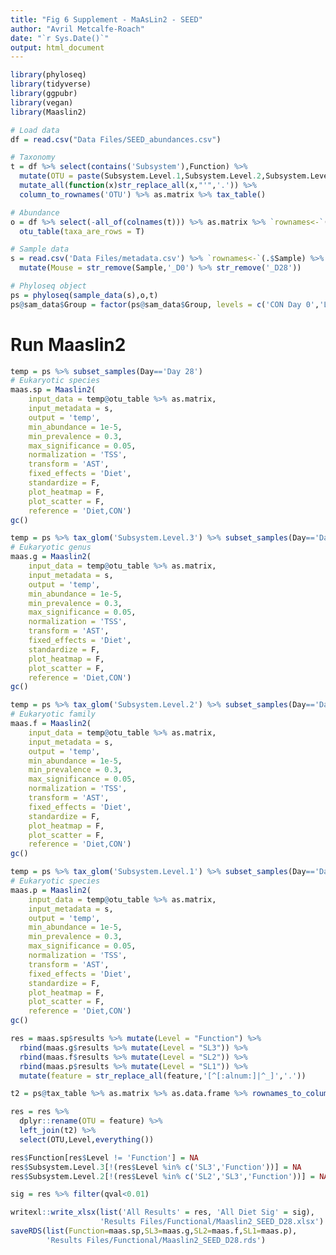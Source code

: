 ```yaml
---
title: "Fig 6 Supplement - MaAsLin2 - SEED"
author: "Avril Metcalfe-Roach"
date: "`r Sys.Date()`"
output: html_document
---
```


```r
library(phyloseq)
library(tidyverse)
library(ggpubr)
library(vegan)
library(Maaslin2)

# Load data
df = read.csv("Data Files/SEED_abundances.csv")

# Taxonomy
t = df %>% select(contains('Subsystem'),Function) %>% 
  mutate(OTU = paste(Subsystem.Level.1,Subsystem.Level.2,Subsystem.Level.3, Function,sep='|')) %>% 
  mutate_all(function(x)str_replace_all(x,"'",'.')) %>% 
  column_to_rownames('OTU') %>% as.matrix %>% tax_table()

# Abundance
o = df %>% select(-all_of(colnames(t))) %>% as.matrix %>% `rownames<-`(rownames(t)) %>%
  otu_table(taxa_are_rows = T)

# Sample data
s = read.csv('Data Files/metadata.csv') %>% `rownames<-`(.$Sample) %>% 
  mutate(Mouse = str_remove(Sample,'_D0') %>% str_remove('_D28'))

# Phyloseq object
ps = phyloseq(sample_data(s),o,t)
ps@sam_data$Group = factor(ps@sam_data$Group, levels = c('CON Day 0','LM Day 0','CON Day 28','LM Day 28'))
```

# Run Maaslin2
```r
temp = ps %>% subset_samples(Day=='Day 28')
# Eukaryotic species
maas.sp = Maaslin2(
    input_data = temp@otu_table %>% as.matrix, 
    input_metadata = s, 
    output = 'temp', 
    min_abundance = 1e-5,
    min_prevalence = 0.3,
    max_significance = 0.05,
    normalization = 'TSS',
    transform = 'AST',
    fixed_effects = 'Diet',
    standardize = F,
    plot_heatmap = F,
    plot_scatter = F,
    reference = 'Diet,CON')
gc()

temp = ps %>% tax_glom('Subsystem.Level.3') %>% subset_samples(Day=='Day 28')
# Eukaryotic genus
maas.g = Maaslin2(
    input_data = temp@otu_table %>% as.matrix, 
    input_metadata = s, 
    output = 'temp', 
    min_abundance = 1e-5,
    min_prevalence = 0.3,
    max_significance = 0.05,
    normalization = 'TSS',
    transform = 'AST',
    fixed_effects = 'Diet',
    standardize = F,
    plot_heatmap = F,
    plot_scatter = F,
    reference = 'Diet,CON')
gc()

temp = ps %>% tax_glom('Subsystem.Level.2') %>% subset_samples(Day=='Day 28')
# Eukaryotic family
maas.f = Maaslin2(
    input_data = temp@otu_table %>% as.matrix, 
    input_metadata = s, 
    output = 'temp', 
    min_abundance = 1e-5,
    min_prevalence = 0.3,
    max_significance = 0.05,
    normalization = 'TSS',
    transform = 'AST',
    fixed_effects = 'Diet',
    standardize = F,
    plot_heatmap = F,
    plot_scatter = F,
    reference = 'Diet,CON')
gc()

temp = ps %>% tax_glom('Subsystem.Level.1') %>% subset_samples(Day=='Day 28')
# Eukaryotic species
maas.p = Maaslin2(
    input_data = temp@otu_table %>% as.matrix, 
    input_metadata = s, 
    output = 'temp', 
    min_abundance = 1e-5,
    min_prevalence = 0.3,
    max_significance = 0.05,
    normalization = 'TSS',
    transform = 'AST',
    fixed_effects = 'Diet',
    standardize = F,
    plot_heatmap = F,
    plot_scatter = F,
    reference = 'Diet,CON')
gc()
```

```r
res = maas.sp$results %>% mutate(Level = "Function") %>%
  rbind(maas.g$results %>% mutate(Level = "SL3")) %>%
  rbind(maas.f$results %>% mutate(Level = "SL2")) %>%
  rbind(maas.p$results %>% mutate(Level = "SL1")) %>% 
  mutate(feature = str_replace_all(feature,'[^[:alnum:]|^_]','.'))

t2 = ps@tax_table %>% as.matrix %>% as.data.frame %>% rownames_to_column('OTU') %>% mutate(OTU = str_replace_all(OTU,'[^[:alnum:]|^_]','.') %>% str_replace_all('[|]','.'))

res = res %>%
  dplyr::rename(OTU = feature) %>% 
  left_join(t2) %>% 
  select(OTU,Level,everything())

res$Function[res$Level != 'Function'] = NA
res$Subsystem.Level.3[!(res$Level %in% c('SL3','Function'))] = NA
res$Subsystem.Level.2[!(res$Level %in% c('SL2','SL3','Function'))] = NA

sig = res %>% filter(qval<0.01)

writexl::write_xlsx(list('All Results' = res, 'All Diet Sig' = sig),
                    'Results Files/Functional/Maaslin2_SEED_D28.xlsx')
saveRDS(list(Function=maas.sp,SL3=maas.g,SL2=maas.f,SL1=maas.p),
        'Results Files/Functional/Maaslin2_SEED_D28.rds')
```